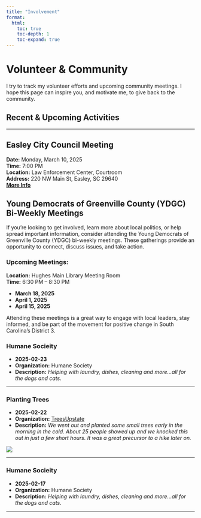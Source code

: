 ```yaml
---
title: "Involvement"
format:
  html:
    toc: true
    toc-depth: 1
    toc-expand: true
---
```


# Volunteer & Community

I try to track my volunteer efforts and upcoming community meetings. I hope this page can inspire you, and motivate me, to give back to the community.

## Recent & Upcoming Activities

------------------------------------------------------------------------

## Easley City Council Meeting

**Date:** Monday, March 10, 2025  
**Time:** 7:00 PM  
**Location:** Law Enforcement Center, Courtroom  
**Address:** 220 NW Main St, Easley, SC 29640  
[**More Info**](https://www.cityofeasley.com/muni-events/regular-council-meeting-2ae3c)

## Young Democrats of Greenville County (YDGC) Bi-Weekly Meetings

If you're looking to get involved, learn more about local politics, or help spread important information, consider attending the Young Democrats of Greenville County (YDGC) bi-weekly meetings. These gatherings provide an opportunity to connect, discuss issues, and take action.

### Upcoming Meetings:
**Location:** Hughes Main Library Meeting Room  
**Time:** 6:30 PM – 8:30 PM  

- **March 18, 2025**  
- **April 1, 2025**  
- **April 15, 2025**  

Attending these meetings is a great way to engage with local leaders, stay informed, and be part of the movement for positive change in South Carolina’s District 3.  

### Humane Socieity

-   **2025-02-23**
-   **Organization:** Humane Society
-   **Description:** *Helping with laundry, dishes, cleaning and more...all for the dogs and cats.*

------------------------------------------------------------------------

### Planting Trees

-   **2025-02-22**
-   **Organization:** [TreesUpstate](https://treesupstate.org/)
-   **Description:** *We went out and planted some small trees early in the morning in the cold. About 25 people showed up and we knocked this out in just a few short hours. It was a great precursor to a hike later on.*

![](images/MarkTreeUpstate01.webp)

------------------------------------------------------------------------

### Humane Socieity

-   **2025-02-17**
-   **Organization:** Humane Society
-   **Description:** *Helping with laundry, dishes, cleaning and more...all for the dogs and cats.*

------------------------------------------------------------------------
